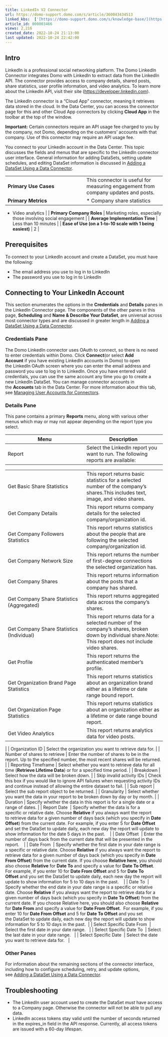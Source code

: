 ```yaml
---
title: LinkedIn V2 Connector
url: https://domo-support.domo.com/s/article/360043434513
linked_kbs:  ['[https://domo-support.domo.com/s/knowledge-base/](https://domo-support.domo.com/s/knowledge-base/)', '[https://domo-support.domo.com/s/](https://domo-support.domo.com/s/)', '[https://domo-support.domo.com/s/topic/0TO5w000000ZammGAC](https://domo-support.domo.com/s/topic/0TO5w000000ZammGAC)', '[https://domo-support.domo.com/s/topic/0TO5w000000ZanLGAS](https://domo-support.domo.com/s/topic/0TO5w000000ZanLGAS)', '[https://domo-support.domo.com/s/topic/0TO5w000000ZaoQGAS](https://domo-support.domo.com/s/topic/0TO5w000000ZaoQGAS)', '[https://domo-support.domo.com/s/article/360042926274](https://domo-support.domo.com/s/article/360042926274)', '[https://domo-support.domo.com/s/article/360042926054](https://domo-support.domo.com/s/article/360042926054)', '[https://domo-support.domo.com/s/article/360043434513](https://domo-support.domo.com/s/article/360043434513)', '[https://domo-support.domo.com/s/topic/0TO5w000000ZaoQGAS/api-connectors](https://domo-support.domo.com/s/topic/0TO5w000000ZaoQGAS/api-connectors)', '[https://domo-support.domo.com/s/article/360043429933](https://domo-support.domo.com/s/article/360043429933)', '[https://domo-support.domo.com/s/article/360043429953](https://domo-support.domo.com/s/article/360043429953)', '[https://domo-support.domo.com/s/article/360042925494](https://domo-support.domo.com/s/article/360042925494)', '[https://domo-support.domo.com/s/article/360043429913](https://domo-support.domo.com/s/article/360043429913)', '[https://domo-support.domo.com/s/article/4408174643607](https://domo-support.domo.com/s/article/4408174643607)', '[https://domo-support.domo.com/s/login/](https://domo-support.domo.com/s/login/)']
article_id: 000003466
views: 2,216
created_date: 2022-10-24 21:13:00
last updated: 2022-10-24 22:42:00
---
```




Intro
-----


LinkedIn is a professional social networking platform. The Domo LinkedIn Connector integrates Domo with LinkedIn to extract data from the LinkedIn API. The connector provides access to company details, shared posts, share statistics, user profile information, and video analytics. To learn more about the LinkedIn API, visit their site ([https://developer.linkedin.com](https://developer.linkedin.com "https://developer.linkedin.com")).


The LinkedIn connector is a "Cloud App" connector, meaning it retrieves data stored in the cloud. In the Data Center, you can access the connector page for this and other Cloud App connectors by clicking **Cloud App** in the toolbar at the top of the window.




 

**Important:** Certain connectors require an API usage fee charged to you by the company, not Domo, depending on the customers' accounts with that company. Use of this connector may require an API usage fee.



You connect to your LinkedIn account in the Data Center. This topic discusses the fields and menus that are specific to the LinkedIn connector user interface. General information for adding DataSets, setting update schedules, and editing DataSet information is discussed in [Adding a DataSet Using a Data Connector](/s/article/360042926274 "Adding a DataSet Using a Data Connector").




|  |  |
| --- | --- |
| **Primary Use Cases** | This connector is useful for measuring engagement from company updates and posts. |
| **Primary Metrics** | * Company share statistics
* Video analytics
 |
| **Primary Company Roles** | Marketing roles, especially those involving social engagement |
| **Average Implementation Time** | Less than 10 minutes |
| **Ease of Use (on a 1-to-10 scale with 1 being easiest)** | 2 |


Prerequisites
-------------


To connect to your LinkedIn account and create a DataSet, you must have the following:


* The email address you use to log in to LinkedIn
* The password you use to log in to LinkedIn


Connecting to Your LinkedIn Account
-----------------------------------


This section enumerates the options in the **Credentials** and **Details** panes in the LinkedIn Connector page. The components of the other panes in this page, **Scheduling** and **Name & Describe Your DataSet**, are universal across most connector types and are discussed in greater length in [Adding a DataSet Using a Data Connector](/s/article/360042926274 "Adding a DataSet Using a Data Connector").


### Credentials Pane


The Domo LinkedIn connector uses OAuth to connect, so there is no need to enter credentials within Domo. Click **Connect**(or select **Add Account** if you have existing LinkedIn accounts in Domo) to open the LinkedIn OAuth screen where you can enter the email address and password you use to log in to LinkedIn. Once you have entered valid credentials, you can use the same account any time you go to create a new LinkedIn DataSet. You can manage connector accounts in the **Accounts** tab in the Data Center. For more information about this tab, see [Managing User Accounts for Connectors](/s/article/360042926054 "Managing User Accounts for Connectors").


### Details Pane


This pane contains a primary **Reports** menu, along with various other menus which may or may not appear depending on the report type you select.




| Menu | Description |
| --- | --- |
| Report | Select the LinkedIn report you want to run. The following reports are available:

|  |  |
| --- | --- |
| Get Basic Share Statistics | This report returns basic statistics for a selected number of the company's shares.This includes text, image, and video shares. |
| Get Company Details | This report returns company details for the selected company/organization id. |
| Get Company Followers Statistics | This report returns statistics about the people that are following the selected company/organization id. |
| Get Company Network Size | This report returns the number of first-degree connections the selected organization has. |
| Get Company Shares | This report returns information about the posts that a company has shared. |
| Get Company Share Statistics (Aggregated) | This report returns aggregated data across the company's shares. |
| Get Company Share Statistics (Individual) | This report returns data for a selected number of the company's shares, broken down by individual share.Note: This report does not include video shares. |
| Get Profile | This report returns the authenticated member's profile. |
| Get Organization Brand Page Statistics | This report returns statistics about an organization brand either as a lifetime or date range bound report. |
| Get Organization Page Statistics | This report returns statistics about an organization either as a lifetime or date range bound report. |
| Get Video Analytics | This report returns analytics data for video posts. |

 |
| Organization ID | Select the organization you want to retrieve data for. |
| Number of shares to retrieve | Enter the number of shares to be in the report. Up to the specified number, the most recent shares will be returned. |
| Reporting Timeframe | Select whether you want to retrieve data for all time (**Retrieve Lifetime Data**) or for a specified time period. |
| Breakdown | Select how the data will be broken down. |
| Skip invalid activity IDs | Check this box if you would like to ignore API failures when requesting activity IDs and continue instead of allowing the entire dataset to fail. |
| Sub report | Select the sub report object to be returned. |
| Granularity | Select whether you want the data in your report to be broken down by day or by month. |
| Duration | Specify whether the data in this report is for a single date or a range of dates. |
| Report Date  | Specify whether the data is for a specific or relative date. Choose **Relative** if you always want the report to retrieve data for a given number of days back (which you specify in **Date Offset**) from the current date. For example, if you enter 5 for **Date Offset** and set the DataSet to update daily, each new day the report will update to show information for the date 5 days in the past.    |
| Date Offset  | Enter the number of days back from the current date that will be presented in the report.    |
| Date From  | Specify whether the first date in your date range is a specific or relative date. Choose **Relative** if you always want the report to retrieve data for a given number of days back (which you specify in **Date From Offset**) from the current date. If you choose **Relative here**, you should also choose **Relative** for **Date To** and specify a value for **Date To Offset**. 
For example, if you enter 10 for **Date From Offset** and 5 for **Date To Offset** and you set the DataSet to update daily, each new day the report will update to show information for 5 to 10 days in the past.    |
| Date To  | Specify whether the end date in your date range is a specific or relative date. Choose **Relative** if you always want the report to retrieve data for a given number of days back (which you specify in **Date To Offset**) from the current date. If you choose Relative here, you should also choose **Relative** for **Date From** and specify a value for **Date From Offset**. 
For example, if you enter 10 for **Date From Offset** and 5 for **Date To Offset** and you set the DataSet to update daily, each new day the report will update to show information for 5 to 10 days in the past.  |
| Select Specific Date From  | Select the first date in your date range.   |
| Select Specific Date To  | Select the last date in your date range.   |
| Select Specific Date  | Select the date you want to retrieve data for.   |


### Other Panes


For information about the remaining sections of the connector interface, including how to configure scheduling, retry, and update options, see [Adding a DataSet Using a Data Connector](/s/article/360042926274).


Troubleshooting
---------------


* The LinkedIn user account used to create the DataSet *must* have access to a Company page. Otherwise the connector will not be able to pull any data.
* LinkedIn access tokens stay valid until the number of seconds returned in the expires\_in field in the API response. Currently, all access tokens are issued with a 60-day lifespan.
